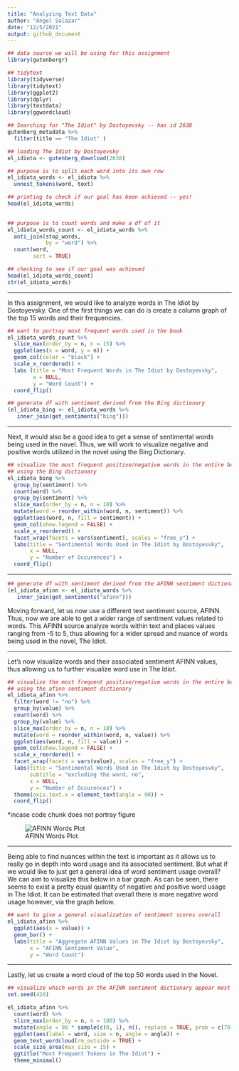```yaml
---
title: "Analyzing Text Data"
author: "Angel Salazar"
date: "12/5/2021"
output: github_document
---
```


```r
## data source we will be using for this assignment
library(gutenbergr)

## tidytext
library(tidyverse)
library(tidytext)
library(ggplot2)
library(dplyr)
library(textdata)
library(ggwordcloud)
```

```r
## Searching for "The Idiot" by Dostoyevsky -- has id 2638
gutenberg_metadata %>%
  filter(title == "The Idiot" )

```

```r
## loading The Idiot by Dostoyevsky
el_idiota <- gutenberg_download(2638)

```

```r
## purpose is to split each word into its own row
el_idiota_words <- el_idiota %>%
  unnest_tokens(word, text)

## printing to check if our goal has been achieved -- yes!
head(el_idiota_words)
  
```

```r
## purpose is to count words and make a df of it
el_idiota_words_count <- el_idiota_words %>%
  anti_join(stop_words, 
            by = "word") %>%
  count(word, 
        sort = TRUE)

## checking to see if our goal was achieved
head(el_idiota_words_count)
str(el_idiota_words)

```

***

In this assignment, we would like to analyze words in The Idiot by Dostoyevsky.
One of the first things we can do is create a column graph of the top 15 words
and their frequencies.

```r
## want to portray most frequent words used in the book
el_idiota_words_count %>%
  slice_max(order_by = n, n = 15) %>%
  ggplot(aes(x = word, y = n)) +
  geom_col(color = "black") +
  scale_x_reordered() +
  labs (title = "Most Frequent Words in The Idiot by Dostoyevsky",
        x = NULL, 
        y = "Word Count") +
  coord_flip()

```

```r
## generate df with sentiment derived from the Bing dictionary
(el_idiota_bing <- el_idiota_words %>%
   inner_join(get_sentiments("bing")))

```

***

Next, it would also be a good idea to get a sense of sentimental words being
used in the novel. Thus, we will work to visualize negative and positive
words utilized in the novel using the Bing Dictionary.

```r
## visualize the most frequent positive/negative words in the entire book
## using the Bing dictionary
el_idiota_bing %>%
  group_by(sentiment) %>%
  count(word) %>%
  group_by(sentiment) %>%
  slice_max(order_by = n, n = 10) %>%
  mutate(word = reorder_within(word, n, sentiment)) %>%
  ggplot(aes(word, n, fill = sentiment)) +
  geom_col(show.legend = FALSE) +
  scale_x_reordered() +
  facet_wrap(facets = vars(sentiment), scales = "free_y") +
  labs(title = "Sentimental Words Used in The Idiot by Dostoyesvky",
       x = NULL, 
       y = "Number of Occurences") +
  coord_flip()

```

***

```r
## generate df with sentiment derived from the AFINN sentiment dictionary
(el_idiota_afinn <- el_idiota_words %>% 
   inner_join(get_sentiments("afinn")))

```

Moving forward, let us now use a different text sentiment source, AFINN.
Thus, now we are able to get a wider range of sentiment values related to words.
This AFINN source analyze words within text and places values ranging from 
-5 to 5, thus allowing for a wider spread and nuance of words being used in the novel, The Idiot. 

***


Let's now visualize words and their associated sentiment AFINN values, thus allowing us to further visualize word use in The Idiot.

```r
## visualize the most frequent positive/negative words in the entire book
## using the afinn sentiment dictionary
el_idiota_afinn %>%
  filter(word != "no") %>%
  group_by(value) %>%
  count(word) %>%
  group_by(value) %>%
  slice_max(order_by = n, n = 10) %>%
  mutate(word = reorder_within(word, n, value)) %>%
  ggplot(aes(word, n, fill = value)) +
  geom_col(show.legend = FALSE) +
  scale_x_reordered() +
  facet_wrap(facets = vars(value), scales = "free_y") +
  labs(title = "Sentimental Words Used in The Idiot by Dostoyesvky",
       subtitle = "excluding the word, no",
       x = NULL, 
       y = "Number of Occurences") +
  theme(axis.text.x = element_text(angle = 90)) +
  coord_flip()


```

*incase code chunk does not portray figure

![AFINN Words Plot](afinn_words_plot_figure.png)


***

Being able to find nuances within the text is important as it allows us to 
really go in depth into word usage and its associated sentiment. But what if
we would like to just get a general idea of word sentiment usage overall?
We can aim to visualize this below in a bar graph. As can be seen, there seems to
exist a pretty equal quantity of negative and positive word usage in The Idiot.
It can be estimated that overall there is more negative word usage however, via
the graph below.

```r
## want to give a general visualization of sentiment scores overall
el_idiota_afinn %>%
  ggplot(aes(x = value)) +
  geom_bar() +
  labs(title = "Aggregate AFINN Values in The Idiot by Dostoyevsky",
       x = "AFINN Sentiment Value",
       y = "Word Count")

```

***

Lastly, let us create a word cloud of the top 50 words used in the Novel.

```r
## visualize which words in the AFINN sentiment dictionary appear most
set.seed(420)

el_idiota_afinn %>% 
  count(word) %>%
  slice_max(order_by = n, n = 100) %>%
  mutate(angle = 90 * sample(c(0, 1), n(), replace = TRUE, prob = c(70, 30))) %>%
  ggplot(aes(label = word, size = n, angle = angle)) +
  geom_text_wordcloud(rm_outside = TRUE) +
  scale_size_area(max_size = 15) +
  ggtitle("Most Frequent Tokens in The Idiot") +
  theme_minimal()

```

